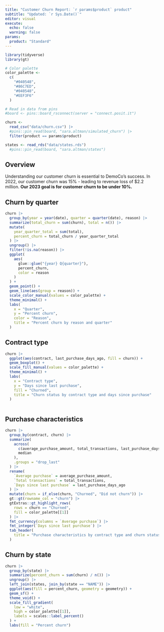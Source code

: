 ```yaml
---
title: "Customer Churn Report: `r params$product` product"
subtitle: "Updated: `r Sys.Date()`"
editor: visual
execute: 
  echo: false
  warning: false
params:
  product: "Standard"
---
```


```r
library(tidyverse)
library(gt)

# Color palette
color_palette <-
  c(
    "#040548",
    "#86C7ED",
    "#040548",
    "#EEF3F6"
  )

# Read in data from pins
#board <- pins::board_rsconnect(server = "connect.posit.it")

churn <- 
  read_csv("data/churn.csv") |> 
  #pins::pin_read(board, "sara.altman/simulated_churn") |> 
  filter(product == params$product)

states <- read_rds("data/states.rds")
  #pins::pin_read(board, "sara.altman/states")
```

## Overview

Understanding our customer churn is essential to DemoCo's success. In 2022, our customer churn was 15% - leading to revenue loss of \$2.2 million. **Our 2023 goal is for customer churn to be under 10%.**

## Churn by quarter

```r
churn |> 
  group_by(year = year(date), quarter = quarter(date), reason) |> 
  summarize(total_churn = sum(churn), total = n()) |> 
  mutate(
    year_quarter_total = sum(total),
    percent_churn = total_churn / year_quarter_total
  ) |> 
  ungroup() |> 
  filter(!is.na(reason)) |> 
  ggplot(
    aes(
      glue::glue("{year} Q{quarter}"), 
      percent_churn, 
      color = reason
    )
  ) +
  geom_point() +
  geom_line(aes(group = reason)) +
  scale_color_manual(values = color_palette) +
  theme_minimal() +
  labs(
    x = "Quarter",
    y = "Percent churn",
    color = "Reason",
    title = "Percent churn by reason and quarter"
  )
```

## Contract type

```r
churn |> 
  ggplot(aes(contract, last_purchase_days_ago, fill = churn)) +
  geom_boxplot() +
  scale_fill_manual(values = color_palette) +
  theme_minimal() +
  labs(
    x = "Contract type",
    y = "Days since last purchase",
    fill = "Churned",
    title = "Churn status by contract type and days since purchase"
  )
  
```

## Purchase characteristics

```r
churn |>
  group_by(contract, churn) |>
  summarize(
    across(
      c(average_purchase_amount, total_transactions, last_purchase_days_ago),
      median
    ),
    .groups = "drop_last"
  ) |> 
  rename(
    `Average purchase` = average_purchase_amount,
    `Total transactions` = total_transactions,
    `Days since last purchase` = last_purchase_days_ago
  ) |> 
  mutate(churn = if_else(churn, "Churned", "Did not churn")) |> 
  gt::gt(rowname_col = "churn") |> 
  gtExtras::gt_highlight_rows(
    rows = churn == "Churned",
    fill = color_palette[[1]]
  ) |> 
  fmt_currency(columns = `Average purchase`) |> 
  fmt_integer(`Days since last purchase`) |> 
  tab_header(
    title = "Purchase characteristics by contract type and churn status"
  )
```

## Churn by state

```r
churn |> 
  group_by(state) |> 
  summarize(percent_churn = sum(churn) / n()) |> 
  ungroup() |> 
  left_join(states, join_by(state == "NAME")) |> 
  ggplot(aes(fill = percent_churn, geometry = geometry)) +
  geom_sf() +
  theme_void() +
  scale_fill_gradient(
    low = "white", 
    high = color_palette[[1]],
    labels = scales::label_percent()
  ) +
  labs(fill = "Percent churn") 

```
